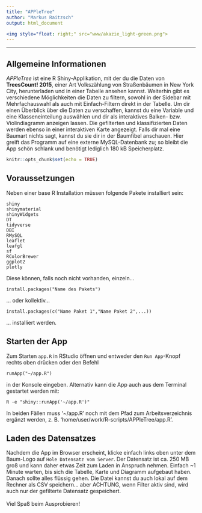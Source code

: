 ```yaml
---
title: "APPleTree"
author: "Markus Raitzsch"
output: html_document

<img style="float: right;" src="www/akazie_light-green.png">
---
```


<hr>

## Allgemeine Informationen
*APPleTree* ist eine R Shiny-Applikation, mit der du die Daten von **TreesCount! 2015**, einer Art Volkszählung von Straßenbäumen in New York City, herunterladen und in einer Tabelle ansehen kannst. Weiterhin gibt es verschiedene Möglichkeiten die Daten zu filtern, sowohl in der Sidebar mit Mehrfachauswahl als auch mit Einfach-Filtern direkt in der Tabelle. Um dir einen Überblick über die Daten zu verschaffen, kannst du eine Variable und eine Klasseneinteilung auswählen und dir als interaktives Balken- bzw. Violindiagramm anzeigen lassen. Die gefilterten und klassifizierten Daten werden ebenso in einer interaktiven Karte angezeigt. Falls dir mal eine Baumart nichts sagt, kannst du sie dir in der Baumfibel anschauen. Hier greift das Programm auf eine externe MySQL-Datenbank zu; so bleibt die App schön schlank und benötigt lediglich 180 kB Speicherplatz.

```r
knitr::opts_chunk$set(echo = TRUE)
```

## Voraussetzungen
Neben einer base R Installation müssen folgende Pakete installiert sein:

```undefined
shiny
shinymaterial
shinyWidgets
DT
tidyverse
DBI
RMySQL
leaflet
leafgl
sf
RColorBrewer
ggplot2
plotly
```

Diese können, falls noch nicht vorhanden, einzeln...

```undefined
install.packages("Name des Pakets")
```

... oder kollektiv...

```undefined
install.packages(c("Name Paket 1","Name Paket 2",...))
```

... installiert werden.

## Starten der App
Zum Starten `app.R` in RStudio öffnen und entweder den `Run App`-Knopf rechts oben drücken oder den Befehl 

```undefined
runApp("~/app.R")
```

in der Konsole eingeben. Alternativ kann die App auch aus dem Terminal gestartet werden mit:

```undefined
R -e "shiny::runApp('~/app.R')"
```

In beiden Fällen muss '~/app.R' noch mit dem Pfad zum Arbeitsverzeichnis ergänzt werden, z. B. 'home/user/work/R-scripts/APPleTree/app.R'.

## Laden des Datensatzes
Nachdem die App im Browser erscheint, klicke einfach links oben unter dem Baum-Logo auf `Hole Datensatz vom Server`. Der Datensatz ist ca. 250 MB groß und kann daher etwas Zeit zum Laden in Anspruch nehmen. Einfach ~1 Minute warten, bis sich die Tabelle, Karte und Diagramm aufgebaut haben. Danach sollte alles flüssig gehen. Die Datei kannst du auch lokal auf dem Rechner als CSV speichern... aber ACHTUNG, wenn Filter aktiv sind, wird auch nur der gefilterte Datensatz gespeichert.
<br>
<br>
Viel Spaß beim Ausprobieren!
<br>
<br>
<br>